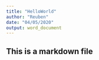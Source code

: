 ```yaml
---
title: "HelloWorld"
author: "Reuben"
date: "04/05/2020"
output: word_document
---
```


## This is a markdown file